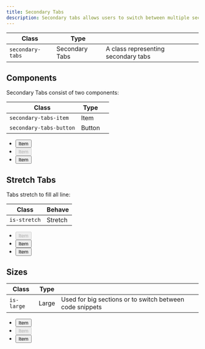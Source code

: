 ```yaml
---
title: Secondary Tabs
description: Secondary tabs allows users to switch between multiple sections of content within a single section/container.
---
```


| Class                 | Type            |                                                 |
| --------------------- | --------------- | ----------------------------------------------- |
| `secondary-tabs`      | Secondary Tabs  | A class representing secondary tabs             |

## Components

Secondary Tabs consist of two components:

| Class                   | Type   |             |
| ----------------------- | ------ | ----------- |
| `secondary-tabs-item`   | Item   |             |
| `secondary-tabs-button` | Button |             |

<Preview>
  <ul class="secondary-tabs">
    <li class="secondary-tabs-item">
      <button class="secondary-tabs-button">
        <span class="text">Item</span>
      </button>
    </li>
    <li class="secondary-tabs-item">
      <button class="secondary-tabs-button" disabled>
        <span class="text">Item</span>
      </button>
    </li>
    <li class="secondary-tabs-item">
      <button class="secondary-tabs-button">
        <span class="text">Item</span>
      </button>
    </li>
  </ul>
</Preview>

## Stretch Tabs

Tabs stretch to fill all line:

| Class                   | Behave   |
| ----------------------- | -------- |
| `is-stretch`            | Stretch  |

<Preview maxLength>
    <ul class="secondary-tabs is-stretch">
        <li class="secondary-tabs-item">
            <button class="secondary-tabs-button" disabled>
                <span class="text">Item</span>
            </button>
        </li>
        <li class="secondary-tabs-item">
            <button class="secondary-tabs-button">
                <span class="text">Item</span>
            </button>
        </li>
        <li class="secondary-tabs-item">
            <button class="secondary-tabs-button">
                <span class="text">Item</span>
            </button>
        </li>
    </ul>
</Preview>

## Sizes

| Class      | Type  |                                                           |
| ---------- | ----- | --------------------------------------------------------- |
| `is-large` | Large | Used for big sections or to switch between code snippets  |

<Preview>
  <ul class="secondary-tabs is-large">
    <li class="secondary-tabs-item">
      <button class="secondary-tabs-button">
        <span class="text">Item</span>
      </button>
    </li>
    <li class="secondary-tabs-item">
      <button class="secondary-tabs-button" disabled>
        <span class="text">Item</span>
      </button>
    </li>
    <li class="secondary-tabs-item">
      <button class="secondary-tabs-button">
        <span class="text">Item</span>
      </button>
    </li>
  </ul>
</Preview>
